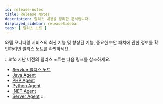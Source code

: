 ```yaml
---
id: release-notes
title: Release Notes
description: 릴리스 내용을 정리한 문서입니다.
displayed_sidebar: releaseSidebar
tags: [ 릴리스 노트 ]
---
```


와탭 모니터링 서비스의 최신 기능 및 향상된 기능, 중요한 보안 패치에 관한 정보를 확인하려면 릴리스 노트를 확인하세요. 

:::info
지난 버전의 릴리스 노트는 다음 링크를 참조하세요.

* [Service 릴리스 노트](https://guide.whatap.io/whatap_guide/release_note/service/service-1.92.0.html)
* [Java Agent](https://deprecated-docs.whatap.io/kr/releasenotes/#java-agent-release-notes)
* [PHP Agent](https://deprecated-docs.whatap.io/kr/releasenotes/#php-agent-release-notes)
* [Python Agent](https://deprecated-docs.whatap.io/kr/releasenotes/#python-agent-release-notes)
* [.NET Agent](https://deprecated-docs.whatap.io/kr/releasenotes/#net-agent-release-notes)
* [Server Agent](https://deprecated-docs.whatap.io/kr/releasenotes/#server-agent-release-notes)
:::
